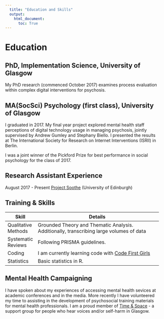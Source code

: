 ```yaml
---
  title: "Education and Skills"
  output:
    html_document:
      toc: True
---
```


<div id="bum">

# Education

## PhD, Implementation Science, University of Glasgow

My PhD research (commenced October 2017) examines process evaluation within complex digital interventions for psychosis.

## MA(SocSci) Psychology (first class), University of Glasgow


I graduated in 2017. My final year project explored mental health staff perceptions of digital technology usage in managing psychosis, jointly supervised by Andrew Gumley and Stephany Biello. I presented the results at The International Society for Research on Internet Interventions (ISRII) in Berlin.

I was a joint winner of the Pickford Prize for best performance in social psychology for the class of 2017.

## Research Assistant Experience 

August 2017 - Present [Project Soothe](http://www.projectsoothe.com/) (University of Edinburgh)

## Training & Skills


| Skill               | Details                                                                                                           |
|---------------------|-------------------------------------------------------------------------------------------------------------------|
| Qualitative Methods | Grounded Theory and Thematic Analysis. Additionally, transcribing large volumes of data |
| Systematic Reviews  | Following PRISMA guidelines.                                                                                      |
| Coding              | I am currently learning code with [Code First Girls](http://www.codefirstgirls.co.uk)                             |
| Statistics          | Basic statistics in R.                                                                                            |


## Mental Health Campaigning

I have spoken about my experiences of accessing mental health sevices at academic conferences and in the media. More recently I have volunteered my time to assisting in the development of psychosocial training materials for mental health professionals. I am a proud member of [Time & Space](http://timeandspace.moonfruit.com) - a support group for people who hear voices and/or self-harm in Glasgow.

</div>